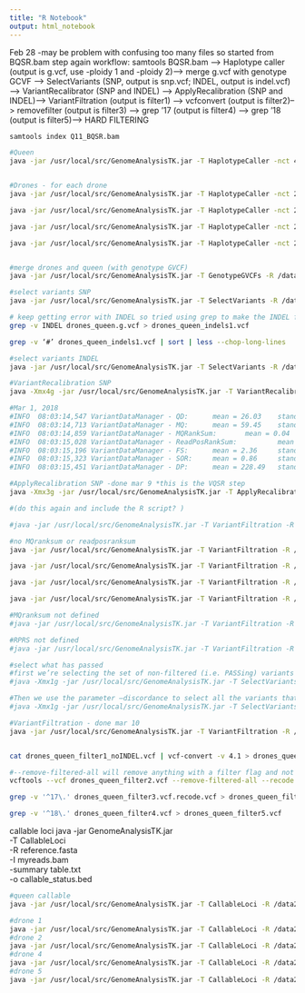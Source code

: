 ```yaml
---
title: "R Notebook"
output: html_notebook
---
```


Feb 28
-may be problem with confusing too many files so started from BQSR.bam step again
workflow: 
samtools BQSR.bam --> Haplotype caller (output is g.vcf, use -ploidy 1 and -ploidy 2)--> merge g.vcf with genotype GCVF --> SelectVariants (SNP, output is snp.vcf; INDEL, output is indel.vcf) --> VariantRecalibrator (SNP and INDEL) --> ApplyRecalibration (SNP and INDEL)--> VariantFiltration (output is filter1) --> vcfconvert (output is filter2)--> removefilter (output is filter3) --> grep '17 (output is filter4) --> grep '18 (output is filter5)--> HARD FILTERING



```bash
samtools index Q11_BQSR.bam

#Queen
java -jar /usr/local/src/GenomeAnalysisTK.jar -T HaplotypeCaller -nct 40 -R /data2/Training_set/am45new.fasta -I Q11_BQSR.bam --genotyping_mode DISCOVERY -stand_emit_conf 10 -stand_call_conf 30 -ploidy 2 -o Q11_raw_variants.g.vcf.gz -ERC GVCF


#Drones - for each drone 
java -jar /usr/local/src/GenomeAnalysisTK.jar -T HaplotypeCaller -nct 24 -R /data2/Training_set/am45new.fasta -I Q11D1_BQSR.bam --genotyping_mode DISCOVERY -stand_emit_conf 10 -stand_call_conf 30 -ploidy 1 -o Q11D1_raw_variants.g.vcf.gz -ERC GVCF

java -jar /usr/local/src/GenomeAnalysisTK.jar -T HaplotypeCaller -nct 24 -R /data2/Training_set/am45new.fasta -I Q11D2_BQSR.bam --genotyping_mode DISCOVERY -stand_emit_conf 10 -stand_call_conf 30 -ploidy 1 -o Q11D2_raw_variants.g.vcf.gz -ERC GVCF

java -jar /usr/local/src/GenomeAnalysisTK.jar -T HaplotypeCaller -nct 24 -R /data2/Training_set/am45new.fasta -I Q11D4_BQSR.bam --genotyping_mode DISCOVERY -stand_emit_conf 10 -stand_call_conf 30 -ploidy 1 -o Q11D4_raw_variants.g.vcf.gz -ERC GVCF

java -jar /usr/local/src/GenomeAnalysisTK.jar -T HaplotypeCaller -nct 24 -R /data2/Training_set/am45new.fasta -I Q11D5_BQSR.bam --genotyping_mode DISCOVERY -stand_emit_conf 10 -stand_call_conf 30 -ploidy 1 -o Q11D5_raw_variants.g.vcf.gz -ERC GVCF


#merge drones and queen (with genotype GVCF)
java -jar /usr/local/src/GenomeAnalysisTK.jar -T GenotypeGVCFs -R /data2/Training_set/am45new.fasta --variant Q11D1_raw_variants.g.vcf.gz --variant Q11D2_raw_variants.g.vcf.gz --variant Q11D4_raw_variants.g.vcf.gz --variant Q11D5_raw_variants.g.vcf.gz --variant Q11_raw_variants.g.vcf.gz -o drones_queen.g.vcf

#select variants SNP
java -jar /usr/local/src/GenomeAnalysisTK.jar -T SelectVariants -R /data2/Training_set/am45new.fasta -V drones_queen.g.vcf -selectType SNP -o drones_queen_snp.vcf

# keep getting error with INDEL so tried using grep to make the INDEL file and then added headers-- then run select variants 
grep -v INDEL drones_queen.g.vcf > drones_queen_indels1.vcf

grep -v ‘#’ drones_queen_indels1.vcf | sort | less --chop-long-lines

#select variants INDEL
java -jar /usr/local/src/GenomeAnalysisTK.jar -T SelectVariants -R /data2/Training_set/am45new.fasta -V drones_queen_indels1.vcf -selectType INDEL -o drones_queen_indels2.vcf

#VariantRecalibration SNP
java -Xmx4g -jar /usr/local/src/GenomeAnalysisTK.jar -T VariantRecalibrator -R /data2/Training_set/am45new.fasta -input drones_queen_snp.vcf -recalFile drones_queen.recal -tranchesFile drones_queen.tranches -resource:hapmap,known=false,training=true,truth=true,prior=15.0 /data2/Training_set/SNP_TRAINING.vcf -an QD -an MQ -an MQRankSum -an ReadPosRankSum -an FS -an SOR -an DP -mode SNP -nt 4

#Mar 1, 2018
#INFO  08:03:14,547 VariantDataManager - QD:      mean = 26.03    standard deviation = 6.14
#INFO  08:03:14,713 VariantDataManager - MQ:      mean = 59.45    standard deviation = 3.25
#INFO  08:03:14,859 VariantDataManager - MQRankSum:       mean = 0.04     standard deviation = 0.96
#INFO  08:03:15,028 VariantDataManager - ReadPosRankSum:          mean = 0.15     standard deviation = 1.20
#INFO  08:03:15,196 VariantDataManager - FS:      mean = 2.36     standard deviation = 4.63
#INFO  08:03:15,323 VariantDataManager - SOR:     mean = 0.86     standard deviation = 0.38
#INFO  08:03:15,451 VariantDataManager - DP:      mean = 228.49   standard deviation = 278.16

#ApplyRecalibration SNP -done mar 9 *this is the VQSR step
java -Xmx3g -jar /usr/local/src/GenomeAnalysisTK.jar -T ApplyRecalibration -R /data2/Training_set/am45new.fasta -input drones_queen_snp.vcf -tranchesFile drones_queen.tranches -recalFile drones_queen.recal -o drones_queen_recalibrated_snp.vcf --ts_filter_level 99.5 -mode SNP

#(do this again and include the R script? )

#java -jar /usr/local/src/GenomeAnalysisTK.jar -T VariantFiltration -R /data2/Training_set/am45new.fasta -V drones_queen_recalibrated_snp.vcf --filterExpression "MQ < 50.0" --filterName "LowMQ50" --filterExpression "QD < 5.0" --filterName "LowQD5" --filterExpression "FS > 60.0" --filterName "FS60" --filterExpression "MQRankSum < -5" --filterName "MQRSlow" --filterExpression "MQRankSum > 5" --filterName "MQRShigh" --filterExpression "ReadPosRankSum < -8.0" --filterName "RPRS" --filterExpression "SOR > 3" --filterName "SOR" -o drones_queen_filtered_hard.vcf

#no MQranksum or readposranksum 
java -jar /usr/local/src/GenomeAnalysisTK.jar -T VariantFiltration -R /data2/Training_set/am45new.fasta -V drones_queen_recalibrated_snp.vcf --filterExpression "MQ < 50.0" --filterName "LowMQ50" -o drones_queen_filtered_hard_1.vcf

java -jar /usr/local/src/GenomeAnalysisTK.jar -T VariantFiltration -R /data2/Training_set/am45new.fasta -V drones_queen_filtered_hard_1.vcf --filterExpression "QD < 2.0" --filterName "LowQD2" -o drones_queen_filtered_hard_2.vcf

java -jar /usr/local/src/GenomeAnalysisTK.jar -T VariantFiltration -R /data2/Training_set/am45new.fasta -V drones_queen_filtered_hard_2.vcf --filterExpression "FS > 60.0" --filterName "FS60" -o drones_queen_filtered_hard_3.vcf

java -jar /usr/local/src/GenomeAnalysisTK.jar -T VariantFiltration -R /data2/Training_set/am45new.fasta -V drones_queen_filtered_hard_3.vcf  --filterExpression "SOR > 3" --filterName "SOR"  -o drones_queen_filtered_hard_4.vcf

#MQranksum not defined
#java -jar /usr/local/src/GenomeAnalysisTK.jar -T VariantFiltration -R /data2/Training_set/am45new.fasta -V drones_queen_filtered_hard_4.vcf --filterExpression "MQRankSum < -5" --filterName "MQRSlow" --filterExpression "MQRankSum > 5" --filterName "MQRShigh" -o drones_queen_filtered_hard_5.vcf

#RPRS not defined 
#java -jar /usr/local/src/GenomeAnalysisTK.jar -T VariantFiltration -R /data2/Training_set/am45new.fasta -V drones_queen_filtered_hard_4.vcf --filterExpression "ReadPosRankSum < -8.0" --filterName "RPRS" -o drones_queen_filtered_hard_5.vcf

#select what has passed 
#first we’re selecting the set of non-filtered (i.e. PASSing) variants using the tag –ef (--excludeFiltered)
#java -Xmx1g -jar /usr/local/src/GenomeAnalysisTK.jar -T SelectVariants -R /data2/Training_set/am45new.fasta -V drones_queen_filtered_hard_4.vcf -ef -o drones_queen_filtered_hard.ef.vcf

#Then we use the parameter –discordance to select all the variants that are not in the PASSing set.
#java -Xmx1g -jar /usr/local/src/GenomeAnalysisTK.jar -T SelectVariants -R /data2/Training_set/am45new.fasta -V drones_queen_filtered_hard_4.vcf --discordance drones_queen_filtered_hard.ef.vcf -o drones_queen_filtered_hard_snp_only.vcf

#VariantFiltration - done mar 10
java -jar /usr/local/src/GenomeAnalysisTK.jar -T VariantFiltration -R /data2/Training_set/am45new.fasta -V drones_queen_filtered_hard_5.vcf -mask drones_queen_indels2.vcf --maskExtension 5 --maskName "bad_snp" -o drones_queen_filter1_noINDEL.vcf


cat drones_queen_filter1_noINDEL.vcf | vcf-convert -v 4.1 > drones_queen_filter2.vcf 

#--remove-filtered-all will remove anything with a filter flag and not PASS 
vcftools --vcf drones_queen_filter2.vcf --remove-filtered-all --recode --recode-INFO-all --out drones_queen_filter3.vcf

grep -v '^17\.' drones_queen_filter3.vcf.recode.vcf > drones_queen_filter4.vcf

grep -v '^18\.' drones_queen_filter4.vcf > drones_queen_filter5.vcf 
```

callable loci
java -jar GenomeAnalysisTK.jar \
     -T CallableLoci \
     -R reference.fasta \
     -I myreads.bam \
     -summary table.txt \
     -o callable_status.bed
 
```bash
#queen callable
java -jar /usr/local/src/GenomeAnalysisTK.jar -T CallableLoci -R /data2/Training_set/am45new.fasta -I Q11_BQSR.bam -summary queen_sum.txt -o queen_callable.bed

#drone 1
java -jar /usr/local/src/GenomeAnalysisTK.jar -T CallableLoci -R /data2/Training_set/am45new.fasta -I Q11D1_BQSR.bam -summary Q11D1_sum.txt -o Q11D1_callable.bed
#drone 2
java -jar /usr/local/src/GenomeAnalysisTK.jar -T CallableLoci -R /data2/Training_set/am45new.fasta -I Q11D2_BQSR.bam -summary Q11D2_sum.txt -o Q11D2_callable.bed
#drone 4
java -jar /usr/local/src/GenomeAnalysisTK.jar -T CallableLoci -R /data2/Training_set/am45new.fasta -I Q11D4_BQSR.bam -summary Q11D4_sum.txt -o Q11D4_callable.bed
#drone 5
java -jar /usr/local/src/GenomeAnalysisTK.jar -T CallableLoci -R /data2/Training_set/am45new.fasta -I Q11D5_BQSR.bam -summary Q11D5_sum.txt -o Q11D5_callable.bed
```



